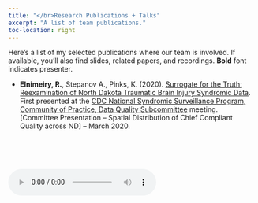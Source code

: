 ```yaml
---
title: "</br>Research Publications + Talks"
excerpt: "A list of team publications."
toc-location: right
---
```


Here's a list of my selected publications where our team is involved.
If available, you'll also find slides, related papers, and recordings.
**Bold** font indicates presenter.

- **Elnimeiry, R.**,  Stepanov A., Pinks, K. (2020). [Surrogate for the Truth:
Reexamination of North Dakota Traumatic Brain Injury Syndromic Data](pdf/slides_traumaticbraininjuryDQ.pdf). First presented at the [CDC National Syndromic Surveillance Program, Community of Practice, Data Quality Subcommittee](https://cdn.ymaws.com/www.cste.org/resource/resmgr/nssp/Traumatic_Brain_Injury_DQ.pdf) meeting. [Committee Presentation – Spatial Distribution of Chief Compliant Quality across ND] – March 2020.


\
\
\

<audio controls autoplay loop>

<source src="/audio/videosudden.mp4" type="audio/mpeg">

Your browser does not support the audio tag.</audio>